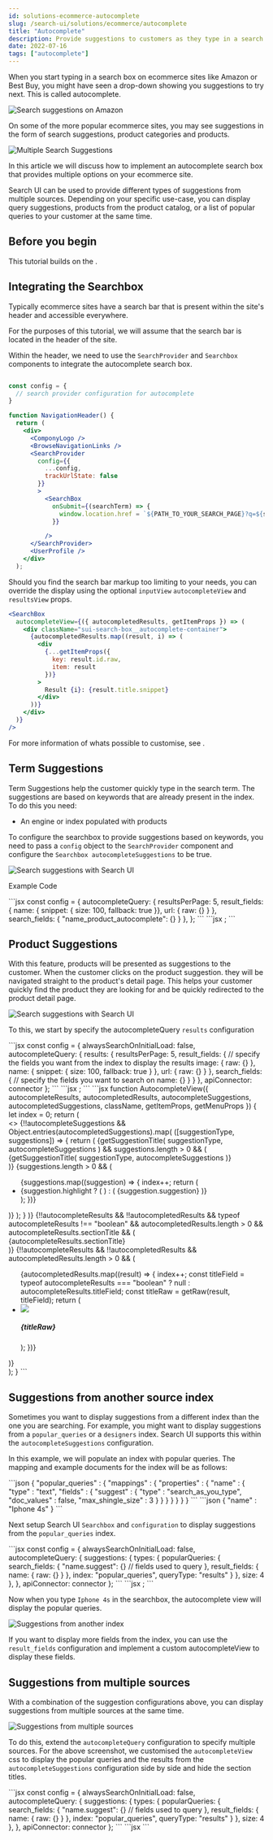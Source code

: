 ```yaml
---
id: solutions-ecommerce-autocomplete
slug: /search-ui/solutions/ecommerce/autocomplete
title: "Autocomplete"
description: Provide suggestions to customers as they type in a search query
date: 2022-07-16
tags: ["autocomplete"]
---
```


When you start typing in a search box on ecommerce sites like Amazon or Best Buy, you might have seen a drop-down showing you suggestions to try next. This is called autocomplete.

![Search suggestions on Amazon](images/ecommerce/autocomplete/query-suggestions-amazon.png)

On some of the more popular ecommerce sites, you may see suggestions in the form of search suggestions, product categories and products.

![Multiple Search Suggestions](images/ecommerce/autocomplete/federated-search-products.png)

In this article we will discuss how to implement an autocomplete search box that provides multiple options on your ecommerce site.

Search UI can be used to provide different types of suggestions from multiple sources. Depending on your specific use-case, you can display query suggestions, products from the product catalog, or a list of popular queries to your customer at the same time.

## Before you begin

This tutorial builds on the <DocLink id="api-react-components-search-box" text="searchbox autocomplete documentation" />.

## Integrating the Searchbox

Typically ecommerce sites have a search bar that is present within the site's header and accessible everywhere.

For the purposes of this tutorial, we will assume that the search bar is located in the header of the site.

Within the header, we need to use the `SearchProvider` and `Searchbox` components to integrate the autocomplete search box.

```jsx

const config = {
  // search provider configuration for autocomplete
}

function NavigationHeader() {
  return (
    <div>
      <ComponyLogo />
      <BrowseNavigationLinks />
      <SearchProvider
        config={{
          ...config,
          trackUrlState: false
        }}
        >
          <SearchBox
            onSubmit={(searchTerm) => {
              window.location.href = `${PATH_TO_YOUR_SEARCH_PAGE}?q=${searchTerm}`;
            }}

          />
      </SearchProvider>
      <UserProfile />
    </div>
  );
```

Should you find the search bar markup too limiting to your needs, you can override the display using the optional `inputView` `autocompleteView` and `resultsView` props.

```jsx
<SearchBox
  autocompleteView={({ autocompletedResults, getItemProps }) => (
    <div className="sui-search-box__autocomplete-container">
      {autocompletedResults.map((result, i) => (
        <div
          {...getItemProps({
            key: result.id.raw,
            item: result
          })}
        >
          Result {i}: {result.title.snippet}
        </div>
      ))}
    </div>
  )}
/>
```

For more information of whats possible to customise, see <DocLink id="api-react-components-search-box" text="searchbox autocomplete documentation" />.

## Term Suggestions

Term Suggestions help the customer quickly type in the search term. The suggestions are based on keywords that are already present in the index. To do this you need:

- An engine or index populated with products

To configure the searchbox to provide suggestions based on keywords, you need to pass a `config` object to the `SearchProvider` component and configure the `Searchbox autocompleteSuggestions` to be true.

![Search suggestions with Search UI](images/ecommerce/autocomplete/query-suggestions-es-shop.png)

Example Code

<DocTabs>
  <DocTab name="Configuration">
      ```jsx
      const config = {
        autocompleteQuery: {
          resultsPerPage: 5,
          result_fields: {
            name: { snippet: { size: 100, fallback: true }},
            url: { raw: {} }
          },
          search_fields: {
            "name_product_autocomplete": {}
          }
        },
      };
      ```
  </DocTab>
  <DocTab name="Searchbox Component">
      ```jsx
      <SearchBox autocompleteResults={{
        titleField: "name",
        urlField: "url"
      }} />;
      ```
  </DocTab>
</DocTabs>

## Product Suggestions

With this feature, products will be presented as suggestions to the customer. When the customer clicks on the product suggestion. they will be navigated straight to the product's detail page. This helps your customer quickly find the product they are looking for and be quickly redirected to the product detail page.

![Search suggestions with Search UI](images/ecommerce/autocomplete/query-results-es-shop.png)

To this, we start by specify the autocompleteQuery `results` configuration

<DocTabs>
  <DocTab name="Configuration">
      ```jsx
        const config = {
          alwaysSearchOnInitialLoad: false,
          autocompleteQuery: {
            results: {
              resultsPerPage: 5,
              result_fields: {
                // specify the fields you want from the index to display the results
                image: { raw: {} },
                name: { snippet: { size: 100, fallback: true } },
                url: { raw: {} }
              },
              search_fields: {
                // specify the fields you want to search on
                name: {}
              }
            }
          },
          apiConnector: connector
        };
      ```
  </DocTab>
  <DocTab name="Searchbox Component">
      ```jsx
      <SearchBox autocompleteResults={{
        titleField: "name",
        urlField: "url"
      }} autocompleteView={AutocompleteView} />;
      ```
  </DocTab>
  <DocTab name="Autocomplete View Component">
      ```jsx
        function AutocompleteView({
          autocompleteResults,
          autocompletedResults,
          autocompleteSuggestions,
          autocompletedSuggestions,
          className,
          getItemProps,
          getMenuProps
        }) {
          let index = 0;
          return (
            <div
              {...getMenuProps({
                className: ["sui-search-box__autocomplete-container", className].join(
                  " "
                )
              })}
            >
              <>
                {!!autocompleteSuggestions &&
                  Object.entries(autocompletedSuggestions).map(
                    ([suggestionType, suggestions]) => {
                      return (
                        <React.Fragment key={suggestionType}>
                          {getSuggestionTitle(
                            suggestionType,
                            autocompleteSuggestions
                          ) &&
                            suggestions.length > 0 && (
                              <div className="sui-search-box__section-title">
                                {getSuggestionTitle(
                                  suggestionType,
                                  autocompleteSuggestions
                                )}
                              </div>
                            )}
                          {suggestions.length > 0 && (
                            <ul className="sui-search-box__suggestion-list">
                              {suggestions.map((suggestion) => {
                                index++;
                                return (
                                  <li
                                    {...getItemProps({
                                      key:
                                        suggestion.suggestion || suggestion.highlight,
                                      index: index - 1,
                                      item: suggestion
                                    })}
                                    data-transaction-name="query suggestion"
                                  >
                                    {suggestion.highlight ? (
                                      <span
                                        dangerouslySetInnerHTML={{
                                          __html: suggestion.highlight
                                        }}
                                      />
                                    ) : (
                                      <span>{suggestion.suggestion}</span>
                                    )}
                                  </li>
                                );
                              })}
                            </ul>
                          )}
                        </React.Fragment>
                      );
                    }
                  )}
                {!!autocompleteResults &&
                  !!autocompletedResults &&
                  typeof autocompleteResults !== "boolean" &&
                  autocompletedResults.length > 0 &&
                  autocompleteResults.sectionTitle && (
                    <div className="sui-search-box__section-title">
                      {autocompleteResults.sectionTitle}
                    </div>
                  )}
                {!!autocompleteResults &&
                  !!autocompletedResults &&
                  autocompletedResults.length > 0 && (
                    <ul className="autocomplete-results">
                      {autocompletedResults.map((result) => {
                        index++;
                        const titleField =
                          typeof autocompleteResults === "boolean"
                            ? null
                            : autocompleteResults.titleField;
                        const titleRaw = getRaw(result, titleField);
                        return (
                          <li
                            {...getItemProps({
                              key: result.id.raw,
                              index: index - 1,
                              item: result
                            })}
                            className="autocomplete-result-item"
                          >
                            <img
                              className="autocomplete-result-item--img"
                              src={result.image.raw}
                            />
                            <h5>{titleRaw}</h5>
                          </li>
                        );
                      })}
                    </ul>
                  )}
              </>
            </div>
          );
        }
      ```
  </DocTab>
</DocTabs>

## Suggestions from another source index

<DocCallOut color="warning" title="Requires Elasticsearch Connector" />

Sometimes you want to display suggestions from a different index than the one you are searching. For example, you might want to display suggestions from a `popular_queries` or a `designers` index. Search UI supports this within the `autocompleteSuggestions` configuration.

In this example, we will populate an index with popular queries. The mapping and example documents for the index will be as follows:

<DocTabs>
  <DocTab name="Mapping">
```json
{
  "popular_queries" : {
      "mappings" : {
        "properties" : {
          "name" : {
            "type" : "text",
            "fields" : {
              "suggest" : {
              "type" : "search_as_you_type",
              "doc_values" : false,
              "max_shingle_size" : 3
              }
            }
          }
        }
      }
    }
}
```
      </DocTab>
      <DocTab name="Example Document">
```json
{
  "name" : "Iphone 4s"
}
```
      </DocTab>
</DocTabs>

Next setup Search UI `Searchbox` and `configuration` to display suggestions from the `popular_queries` index.

<DocTabs>
  <DocTab name="Search Configuration">
      ```jsx
        const config = {
          alwaysSearchOnInitialLoad: false,
          autocompleteQuery: {
            suggestions: {
              types: {
                popularQueries: {
                  search_fields: {
                    "name.suggest": {} // fields used to query
                  },
                  result_fields: {
                    name: {
                      raw: {}
                    }
                  },
                  index: "popular_queries",
                  queryType: "results"
                }
              },
              size: 4
            },
          },
          apiConnector: connector
        };
      ```
  </DocTab>
  <DocTab name="Searchbox Component Configuration">
      ```jsx
      <SearchBox autocompleteSuggestions={{
        popularQueries: {
          sectionTitle: "Popular queries",
          queryType: "results",
          displayField: "name"
        }
      }} />;
      ```
  </DocTab>
</DocTabs>

Now when you type `Iphone 4s` in the searchbox, the autocomplete view will display the popular queries.

![Suggestions from another index](images/ecommerce/autocomplete/query-suggestions-popular-queries.png)

If you want to display more fields from the index, you can use the `result_fields` configuration and implement a custom autocompleteView to display these fields.

## Suggestions from multiple sources

With a combination of the suggestion configurations above, you can display suggestions from multiple sources at the same time.

![Suggestions from multiple sources](images/ecommerce/autocomplete/query-suggestions-multiple-sources.png)

To do this, extend the `autocompleteQuery` configuration to specify multiple sources. For the above screenshot, we customised the `autocompleteView` css to display the popular queries and the results from the `autocompleteSuggestions` configuration side by side and hide the section titles.

<DocTabs>
  <DocTab name="Search Configuration">
      ```jsx
        const config = {
          alwaysSearchOnInitialLoad: false,
          autocompleteQuery: {
            suggestions: {
              types: {
                popularQueries: {
                  search_fields: {
                    "name.suggest": {} // fields used to query
                  },
                  result_fields: {
                    name: {
                      raw: {}
                    }
                  },
                  index: "popular_queries",
                  queryType: "results"
                }
              },
              size: 4
            },
          },
          apiConnector: connector
        };
      ```
  </DocTab>
  <DocTab name="Searchbox Component Configuration">
      ```jsx
      <SearchBox
        autocompleteResults={{
          sectionTitle: "Products",
          titleField: "name",
          urlField: "url"
        }}
        autocompleteSuggestions={{
          popularQueries: {
            sectionTitle: "Popular queries",
            queryType: "results",
            displayField: "name"
          }
        }}
      />
      ```
  </DocTab>
</DocTabs>
